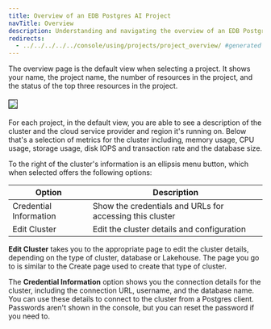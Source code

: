 ```yaml
---
title: Overview of an EDB Postgres AI Project
navTitle: Overview
description: Understanding and navigating the overview of an EDB Postgres AI Project
redirects:
  - ../../../../../console/using/projects/project_overview/ #generated for docs/hm/release-1.2
---
```


The overview page is the default view when selecting a project. It shows your name, the project name, the number of resources in the project, and the status of the top three resources in the project.

<img src="images/projectoverviewcluster.png" style="border:1px solid; margin: 5px auto 5px"/>

For each project, in the default view, you are able to see a description of the cluster and the cloud service provider and region it's running on. Below that's a selection of metrics for the cluster including, memory usage, CPU usage, storage usage, disk IOPS and transaction rate and the database size.

To the right of the cluster's information is an ellipsis menu button, which when selected offers the following options:

| Option                 | Description                                              |
|------------------------|----------------------------------------------------------|
| Credential Information | Show the credentials and URLs for accessing this cluster |
| Edit Cluster           | Edit the cluster details and configuration               |

**Edit Cluster** takes you to the appropriate page to edit the cluster details, depending on the type of cluster, database or Lakehouse. The page you go to is similar to the Create page used to create that type of cluster.

The **Credential Information** option shows you the connection details for the cluster, including the connection URL, username, and the database name. You can use these details to connect to the cluster from a Postgres client. Passwords aren't shown in the console, but you can reset the password if you need to.


